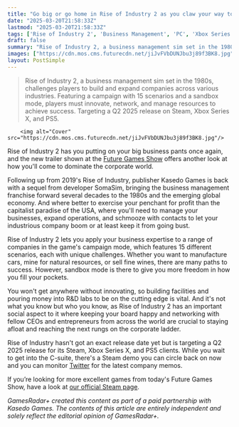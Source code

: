 ```yaml
---
title: "Go big or go home in Rise of Industry 2 as you claw your way to the top in this complex 1980s business management sim"
date: "2025-03-20T21:58:33Z"
lastmod: "2025-03-20T21:58:33Z"
tags: ['Rise of Industry 2', 'Business Management', 'PC', 'Xbox Series X', 'PS5', 'Simulation']
draft: false
summary: "Rise of Industry 2, a business management sim set in the 1980s, challenges players to build and expand companies across various industries.  Featuring a campaign with 15 scenarios and a sandbox mode, players must innovate, network, and manage resources to achieve success.  Targeting a Q2 2025 release on Steam, Xbox Series X, and PS5."
images: ["https://cdn.mos.cms.futurecdn.net/jiJvFVbDUNJbu3j89f3BK8.jpg"]
layout: PostSimple
---
```

> Rise of Industry 2, a business management sim set in the 1980s, challenges players to build and expand companies across various industries.  Featuring a campaign with 15 scenarios and a sandbox mode, players must innovate, network, and manage resources to achieve success.  Targeting a Q2 2025 release on Steam, Xbox Series X, and PS5.


        <img alt="Cover" src="https://cdn.mos.cms.futurecdn.net/jiJvFVbDUNJbu3j89f3BK8.jpg"/>
        
Rise of Industry 2 has you putting on your big business pants once again, and the new trailer shown at the [Future Games Show](https://www.gamesradar.com/future-games-show/) offers another look at how you'll come to dominate the corporate world.

Following up from 2019's Rise of Industry, publisher Kasedo Games is back with a sequel from developer SomaSim, bringing the business management franchise forward several decades to the 1980s and the emerging global economy. And where better to exercise your penchant for profit than the capitalist paradise of the USA, where you'll need to manage your businesses, expand operations, and schmooze with contacts to let your industrious company boom or at least keep it from going bust.

Rise of Industry 2 lets you apply your business expertise to a range of companies in the game's campaign mode, which features 15 different scenarios, each with unique challenges. Whether you want to manufacture cars, mine for natural resources, or sell fine wines, there are many paths to success. However, sandbox mode is there to give you more freedom in how you fill your pockets.

You won't get anywhere without innovating, so building facilities and pouring money into R&D labs to be on the cutting edge is vital. And it's not what you know but who you know, as Rise of Industry 2 has an important social aspect to it where keeping your board happy and networking with fellow CEOs and entrepreneurs from across the world are crucial to staying afloat and reaching the next rungs on the corporate ladder.

Rise of Industry hasn't got an exact release date yet but is targeting a Q2 2025 release for its Steam, Xbox Series X, and PS5 clients. While you wait to get into the C-suite, there's a Steam demo you can circle back on now and you can monitor [Twitter](https://x.com/RiseOfIndustry) for the latest company memos.

If you’re looking for more excellent games from today's Future Games Show, have a look at [our official Steam page](https://store.steampowered.com/sale/futuregamesshow).

*GamesRadar+ created this content as part of a paid partnership with Kasedo Games. The contents of this article are entirely independent and solely reflect the editorial opinion of GamesRadar+.*
        